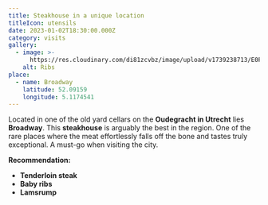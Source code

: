 ```yaml
---
title: Steakhouse in a unique location
titleIcon: utensils
date: 2023-01-02T18:30:00.000Z
category: visits
gallery:
  - image: >-
      https://res.cloudinary.com/di81zcvbz/image/upload/v1739238713/E0F3D2E1-2318-4D10-950C-167FB6D1C967_pggrvk.jpg
    alt: Ribs
place:
  - name: Broadway
    latitude: 52.09159
    longitude: 5.1174541
---
```


Located in one of the old yard cellars on the **Oudegracht in Utrecht** lies **Broadway**. This **steakhouse** is arguably the best in the region. One of the rare places where the meat effortlessly falls off the bone and tastes truly exceptional. A must-go when visiting the city.

**Recommendation:**

* **Tenderloin steak**
* **Baby ribs**
* **Lamsrump**

